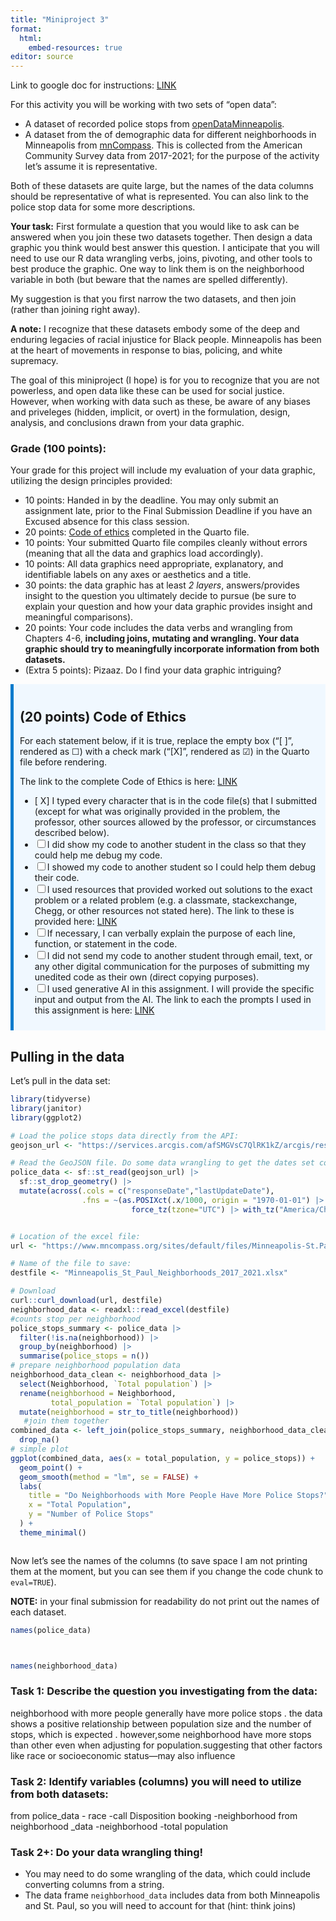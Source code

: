 ```yaml
---
title: "Miniproject 3"
format:
  html:
    embed-resources: true
editor: source
---
```


Link to google doc for instructions: [LINK](https://docs.google.com/document/d/1MFRIkBw1g_VOyTAUXGinhGl7yxlmZNaeawMBDwd4mJM/edit?usp=sharing)

For this activity you will be working with two sets of "open data":

-   A dataset of recorded police stops from [openDataMinneapolis](https://opendata.minneapolismn.gov/datasets/police-stop-data/explore).
-   A dataset from the of demographic data for different neighborhoods in Minneapolis from [mnCompass](https://www.mncompass.org/profiles/neighborhoods/minneapolis-saint-paul). This is collected from the American Community Survey data from 2017-2021; for the purpose of the activity let's assume it is representative.

Both of these datasets are quite large, but the names of the data columns should be representative of what is represented. You can also link to the police stop data for some more descriptions.

**Your task:** First formulate a question that you would like to ask can be answered when you join these two datasets together. Then design a data graphic you think would best answer this question. I anticipate that you will need to use our R data wrangling verbs, joins, pivoting, and other tools to best produce the graphic. One way to link them is on the neighborhood variable in both (but beware that the names are spelled differently).

My suggestion is that you first narrow the two datasets, and then join (rather than joining right away).

**A note:** I recognize that these datasets embody some of the deep and enduring legacies of racial injustice for Black people. Minneapolis has been at the heart of movements in response to bias, policing, and white supremacy.

The goal of this miniproject (I hope) is for you to recognize that you are not powerless, and open data like these can be used for social justice. However, when working with data such as these, be aware of any biases and priveleges (hidden, implicit, or overt) in the formulation, design, analysis, and conclusions drawn from your data graphic.




### Grade (100 points):

Your grade for this project will include my evaluation of your data graphic, utilizing the design principles provided:


-   10 points:  Handed in by the deadline. You may only submit an assignment late, prior to the Final Submission Deadline if you have an Excused absence for this class session.
-   20 points: [Code of ethics](https://docs.google.com/forms/d/e/1FAIpQLSe4tk3Q5r168rn7XrPjgbQ3GbzbSa-bDvhtcs4FB4VK61EADQ/viewform?usp=sf_link) completed in the Quarto file.
-   10 points: Your submitted Quarto file compiles cleanly without errors (meaning that all the data and graphics load accordingly).
-   10 points: All data graphics need appropriate, explanatory, and identifiable labels on any axes or aesthetics and a title.
-   30 points: the data graphic has at least *2 layers*, answers/provides insight to the question you ultimately decide to pursue (be sure to explain your question and how your data graphic provides insight and meaningful comparisons).
-   20 points: Your code includes the data verbs and wrangling from Chapters 4-6, **including joins, mutating and wrangling. Your data graphic should try to meaningfully incorporate information from both datasets.** 
-   (Extra 5 points): Pizaaz. Do I find your data graphic intriguing?

<div style="background-color: #f0f8ff; border-left: 5px solid #007acc; padding: 10px;">
## (20 points) Code of Ethics
For each statement below, if it is true, replace the empty box ("[ ]", rendered as &#x2610;) with a check mark ("[X]", rendered as &#x2611;) in the Quarto file before rendering.

The link to the complete Code of Ethics is here: [LINK](https://docs.google.com/document/d/1lMvzPTGUAaMnH0KPibShQ1ualuo8uqICCexkh8zmsW8/edit?usp=sharing)

- [ X] I typed every character that is in the code file(s) that I submitted (except for what was originally provided in the problem, the professor, other sources allowed by the professor, or circumstances described below).
- [ ] I did show my code to another student in the class so that they could help me debug my code.
- [ ] I showed my code to another student so I could help them debug their code.
- [ ] I used resources that provided worked out solutions to the exact problem or a related problem (e.g. a classmate, stackexchange, Chegg, or other resources not stated here). The link to these is provided here: [LINK](COPY_LINK_HERE)
- [ ] If necessary, I can verbally explain the purpose of each line, function, or statement in the code.
- [ ] I did not send my code to another student through email, text, or any other digital communication for the purposes of submitting my unedited code as their own (direct copying purposes).
- [ ] I used generative AI in this assignment. I will provide the specific input and output from the AI. The link to each the prompts I used in this assignment is here: [LINK](COPY_LINK_HERE)
</div>


## Pulling in the data


Let's pull in the data set:

```r

library(tidyverse)
library(janitor)
library(ggplot2)

# Load the police stops data directly from the API:
geojson_url <- "https://services.arcgis.com/afSMGVsC7QlRK1kZ/arcgis/rest/services/Police_Stop_Data/FeatureServer/0/query?outFields=*&where=1%3D1&f=geojson"

# Read the GeoJSON file. Do some data wrangling to get the dates set correctly (I had to do this by trial and error )
police_data <- sf::st_read(geojson_url) |>
  sf::st_drop_geometry() |>
  mutate(across(.cols = c("responseDate","lastUpdateDate"),
                .fns = ~(as.POSIXct(.x/1000, origin = "1970-01-01") |>
                           force_tz(tzone="UTC") |> with_tz("America/Chicago")) ))


# Location of the excel file:
url <- "https://www.mncompass.org/sites/default/files/Minneapolis-St.Paul_Neighborhoods_2017-2021.xlsx"

# Name of the file to save:
destfile <- "Minneapolis_St_Paul_Neighborhoods_2017_2021.xlsx"

# Download
curl::curl_download(url, destfile)
neighborhood_data <- readxl::read_excel(destfile)
#counts stop per neighborhood 
police_stops_summary <- police_data |>
  filter(!is.na(neighborhood)) |>
  group_by(neighborhood) |>
  summarise(police_stops = n())
# prepare neighborhood population data 
neighborhood_data_clean <- neighborhood_data |>
  select(Neighborhood, `Total population`) |>
  rename(neighborhood = Neighborhood,
         total_population = `Total population`) |>
  mutate(neighborhood = str_to_title(neighborhood))
   #join them together
combined_data <- left_join(police_stops_summary, neighborhood_data_clean, by = "neighborhood") |>
  drop_na()
# simple plot 
ggplot(combined_data, aes(x = total_population, y = police_stops)) +
  geom_point() +
  geom_smooth(method = "lm", se = FALSE) +
  labs(
    title = "Do Neighborhoods with More People Have More Police Stops?",
    x = "Total Population",
    y = "Number of Police Stops"
  ) +
  theme_minimal()



```

Now let's see the names of the columns (to save space I am not printing them at the moment, but you can see them if you change the code chunk to `eval=TRUE`).

**NOTE:** in your final submission for readability do not print out the names of each dataset.

```r
names(police_data)



names(neighborhood_data)

```

### Task 1: Describe the question you investigating from the data:
  neighborhood with more people generally have more police stops . the data shows a positive relationship between population  size and the number of stops, which is expected . however,some neighborhood have more stops than other even when adjusting for population.suggesting that other factors like race or socioeconomic status—may also influence
    
 

### Task 2: Identify variables (columns) you will need to utilize from both datasets:
from police_data
- race
-call Disposition booking
-neighborhood
from neighborhood _data
-neighborhood
-total population


### Task 2+: Do your data wrangling thing!
- You may need to do some wrangling of the data, which could include converting columns from a string.
- The data frame `neighborhood_data` includes data from both Minneapolis and St. Paul, so you will need to account for that (hint: think joins)

```r

 
  


```

